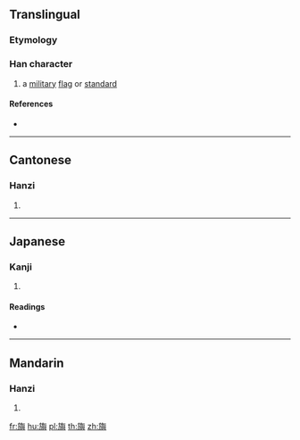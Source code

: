 {{character info/new}}
==Translingual==

===Etymology===
{{Han compound|㫃|與|c1=s|c2=p|ls=psc}}

===Han character===
{{Han char|rn=70|rad=方|as=16|sn=20|four=08281|canj=YSOHC|ids=⿸⿰方𠂉與}}

# a [[military]] [[flag]] or [[standard]]

====References====
* {{Han ref|kx=0485.170|dkj=13709|hdz=32185.060|uh=65DF|ud=26079|bh=F44F|bd=62543}}

----

==Cantonese==

===Hanzi===
{{yue-hanzi|jyut=[[jyu4]]|y=yu4}}

# {{defn|lang=yue|sort=方16}}

----

==Japanese==

===Kanji===
{{ja-kanji|grade=|rs=方16}}

# {{defn|lang=ja|sort=方16}}

====Readings====
* {{ja-readings|on=[[よ]] (yo)|kun=[[はた]] (hata), [[あがる]] (agaru)}}

----

==Mandarin==

===Hanzi===
{{cmn-hanzi|pin=[[yú]] ([[yu2]])|wg=yü<sup>2</sup>}}

# {{defn|lang=cmn|sort=方16}}

[[fr:旟]]
[[hu:旟]]
[[pl:旟]]
[[th:旟]]
[[zh:旟]]